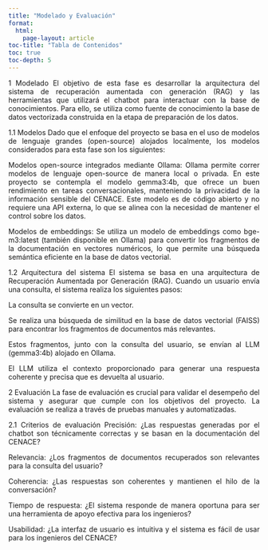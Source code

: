 ```yaml
---
title: "Modelado y Evaluación"
format: 
  html:
    page-layout: article
toc-title: "Tabla de Contenidos"
toc: true
toc-depth: 5
---
```


::: {style="text-align: justify"}

1 Modelado
El objetivo de esta fase es desarrollar la arquitectura del sistema de recuperación aumentada con generación (RAG) y las herramientas que utilizará el chatbot para interactuar con la base de conocimientos. Para ello, se utiliza como fuente de conocimiento la base de datos vectorizada construida en la etapa de preparación de los datos.

1.1 Modelos
Dado que el enfoque del proyecto se basa en el uso de modelos de lenguaje grandes (open-source) alojados localmente, los modelos considerados para esta fase son los siguientes:

Modelos open-source integrados mediante Ollama: Ollama permite correr modelos de lenguaje open-source de manera local o privada. En este proyecto se contempla el modelo gemma3:4b, que ofrece un buen rendimiento en tareas conversacionales, manteniendo la privacidad de la información sensible del CENACE. Este modelo es de código abierto y no requiere una API externa, lo que se alinea con la necesidad de mantener el control sobre los datos.

Modelos de embeddings: Se utiliza un modelo de embeddings como bge-m3:latest (también disponible en Ollama) para convertir los fragmentos de la documentación en vectores numéricos, lo que permite una búsqueda semántica eficiente en la base de datos vectorial.

1.2 Arquitectura del sistema
El sistema se basa en una arquitectura de Recuperación Aumentada por Generación (RAG). Cuando un usuario envía una consulta, el sistema realiza los siguientes pasos:

La consulta se convierte en un vector.

Se realiza una búsqueda de similitud en la base de datos vectorial (FAISS) para encontrar los fragmentos de documentos más relevantes.

Estos fragmentos, junto con la consulta del usuario, se envían al LLM (gemma3:4b) alojado en Ollama.

El LLM utiliza el contexto proporcionado para generar una respuesta coherente y precisa que es devuelta al usuario.

2 Evaluación
La fase de evaluación es crucial para validar el desempeño del sistema y asegurar que cumple con los objetivos del proyecto. La evaluación se realiza a través de pruebas manuales y automatizadas.

2.1 Criterios de evaluación
Precisión: ¿Las respuestas generadas por el chatbot son técnicamente correctas y se basan en la documentación del CENACE?

Relevancia: ¿Los fragmentos de documentos recuperados son relevantes para la consulta del usuario?

Coherencia: ¿Las respuestas son coherentes y mantienen el hilo de la conversación?

Tiempo de respuesta: ¿El sistema responde de manera oportuna para ser una herramienta de apoyo efectiva para los ingenieros?

Usabilidad: ¿La interfaz de usuario es intuitiva y el sistema es fácil de usar para los ingenieros del CENACE?
:::